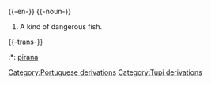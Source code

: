 {{-en-}}
{{-noun-}}
#A kind of dangerous fish.

{{-trans-}}
:*{{tr}}: [[pirana]]
[[Category:Portuguese derivations]]
[[Category:Tupi derivations]]